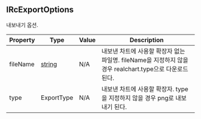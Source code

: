 ## IRcExportOptions

내보내기 옵션.

| Property | Type | Value | Description |
| ----------- | ----------- | ----------- | ----------- |
| fileName | [string](https://developer.mozilla.org/en-US/docs/Web/JavaScript/Reference/Global_Objects/String) | N/A | 내보낸 차트에 사용할 확장자 없는 파일명. fileName을 지정하지 않을 경우 realchart.type으로 다운로드 된다. |
| type | ExportType | N/A | 내보낸 차트에 사용할 확장자. type을 지정하지 않을 경우 png로 내보내기 된다. |